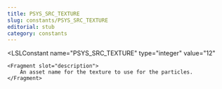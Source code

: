 ```yaml
---
title: PSYS_SRC_TEXTURE
slug: constants/PSYS_SRC_TEXTURE
editorial: stub
category: constants
---
```


<LSLConstant
	name="PSYS_SRC_TEXTURE"
	type="integer"
	value="12"
>
	<Fragment slot="description">
		An asset name for the texture to use for the particles.
	</Fragment>
</LSLConstant>
